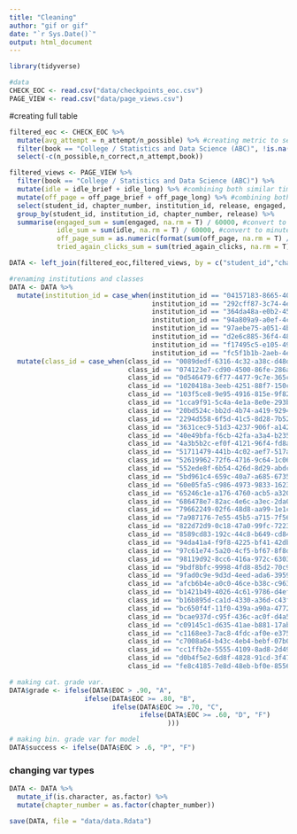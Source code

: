 ```yaml
---
title: "Cleaning"
author: "gif or gif"
date: "`r Sys.Date()`"
output: html_document
---
```


```r
library(tidyverse)
```

```r
#data
CHECK_EOC <- read.csv("data/checkpoints_eoc.csv")
PAGE_VIEW <- read.csv("data/page_views.csv")
```

#creating full table

```r
filtered_eoc <- CHECK_EOC %>%
  mutate(avg_attempt = n_attempt/n_possible) %>% #creating metric to see how many attempts per possible question there are
  filter(book == "College / Statistics and Data Science (ABC)", !is.na(EOC)) %>% #filtering by book with largest amount of data
  select(-c(n_possible,n_correct,n_attempt,book)) 

filtered_views <- PAGE_VIEW %>% 
  filter(book == "College / Statistics and Data Science (ABC)") %>%
  mutate(idle = idle_brief + idle_long) %>% #combining both similar time columns
  mutate(off_page = off_page_brief + off_page_long) %>% #combining both similar time columns
  select(student_id, chapter_number, institution_id, release, engaged, idle, off_page, tried_again_clicks) %>%
  group_by(student_id, institution_id, chapter_number, release) %>%
  summarise(engaged_sum = sum(engaged, na.rm = T) / 60000, #convert to minutes from milliseconds
            idle_sum = sum(idle, na.rm = T) / 60000, #convert to minutes from milliseconds
            off_page_sum = as.numeric(format(sum(off_page, na.rm = T) / 60000, scientific = F)), #convert to minutes from milliseconds, also removed an issue with scientific notation
            tried_again_clicks_sum = sum(tried_again_clicks, na.rm = T))

DATA <- left_join(filtered_eoc,filtered_views, by = c("student_id","chapter_number")) # final table

#renaming institutions and classes
DATA <- DATA %>%
  mutate(institution_id = case_when(institution_id == "04157183-8665-400a-925d-3bbb70ffe45e" ~ "I-01",
                                    institution_id == "292cff87-3c74-4e94-8622-233afb0427dd" ~ "I-02",
                                    institution_id == "364da48a-e0b2-4507-bc31-e7761fe16e95" ~ "I-03",
                                    institution_id == "94a809a9-a0ef-4c47-8d96-3a5ad76f674b" ~ "I-04",
                                    institution_id == "97aebe75-a051-4bff-a2c0-1d53eb5d9498" ~ "I-05",
                                    institution_id == "d2e6c885-36f4-48b9-988b-42eef1f8ed9d" ~ "I-06",
                                    institution_id == "f17495c5-e105-492d-878a-07a03ea3f805" ~ "I-07",
                                    institution_id == "fc5f1b1b-2aeb-4e09-93fc-06fdac0d8030" ~ "I-08")) %>%
  mutate(class_id = case_when(class_id == "0089dedf-6316-4c32-a38c-d48dfafed882" ~ "C-01",
                              class_id == "074123e7-cd90-4500-86fe-286aaa733bf5" ~ "C-02",
                              class_id == "0d546479-6f77-4477-9c7e-365cd36c97eb" ~ "C-03",
                              class_id == "1020418a-3eeb-4251-88f7-150c8fe00a56" ~ "C-04",
                              class_id == "103f5ce8-9e95-4916-815e-9f821d274a59" ~ "C-05",
                              class_id == "1cca9f91-5c4a-4e1a-8e0e-293b070dfd6f" ~ "C-06",
                              class_id == "20bd524c-bb2d-4b74-a419-929475b91d94" ~ "C-07",
                              class_id == "2294d558-6f5d-41c5-8d28-7b5280970f95" ~ "C-08",
                              class_id == "3631cec9-51d3-4237-906f-a142a715be51" ~ "C-09",
                              class_id == "40e49bfa-f6cb-42fa-a3a4-b23592b799ec" ~ "C-10",
                              class_id == "4a3b5b2c-ef0f-4121-96f4-fd8a42764836" ~ "C-11",
                              class_id == "51711479-441b-4c02-aef7-517aca63a53f" ~ "C-12",
                              class_id == "52619962-72f6-4716-9c64-1c06fe10f739" ~ "C-13",
                              class_id == "552ede8f-6b54-426d-8d29-abdc43a668cb" ~ "C-14",
                              class_id == "5bd961c4-659c-40a7-a685-6735189f2b65" ~ "C-15",
                              class_id == "60e05fa5-c986-4973-9833-16238720b727" ~ "C-16",
                              class_id == "65246c1e-a176-4760-acb5-a320a9b7b2fe" ~ "C-17",
                              class_id == "686478e7-82ac-4e6c-a3ec-2da0076ef868" ~ "C-18",
                              class_id == "79662249-02f6-48d8-aa99-1e1c0aeea77d" ~ "C-19",
                              class_id == "7a987176-7e55-45b5-a715-7f56c59d5f49" ~ "C-20",
                              class_id == "822d72d9-0c18-47a0-99fc-7223b4fd22f5" ~ "C-21",
                              class_id == "8589cd83-192c-44c8-b649-cd848e519530" ~ "C-22",
                              class_id == "94da41a4-f9f8-4225-bf41-42db737850b9" ~ "C-23",
                              class_id == "97c61e74-5a20-4cf5-bf67-8f8db750d0e7" ~ "C-24",
                              class_id == "98119d92-8cc6-416a-972c-630351726223" ~ "C-25",
                              class_id == "9bdf8bfc-9998-4fd8-85d2-70c91cf94891" ~ "C-26",
                              class_id == "9fad0c9e-9d3d-4eed-ada6-3959bd6d712c" ~ "C-27",
                              class_id == "afcb6b4e-a0c0-46ce-b38c-c96329c91471" ~ "C-28",
                              class_id == "b1421b49-4026-4c61-9786-d4ef110c8db3" ~ "C-29",
                              class_id == "b16b895d-ca1d-4330-a36d-c43fb33436e5" ~ "C-30",
                              class_id == "bc650f4f-11f0-439a-a90a-47726724c811" ~ "C-31",
                              class_id == "bcae937d-c95f-436c-ac0f-d4a5e995de19" ~ "C-32",
                              class_id == "c09145c1-d635-41ae-b881-17ab46895fe4" ~ "C-33",
                              class_id == "c1168ee3-7ac8-4fdc-af0e-e375ad0629fe" ~ "C-34",
                              class_id == "c7008a64-b43c-4eb4-bebf-07b08b9894ad" ~ "C-35",
                              class_id == "cc1ffb2e-5555-4109-8ad8-2d49cb54ad10" ~ "C-36",
                              class_id == "d0b4f5e2-6d8f-4828-91cd-3f4714b821b0" ~ "C-37",
                              class_id == "fe8c4185-7e8d-48eb-bf0e-85562e060d5d" ~ "C-38"))

# making cat. grade var.
DATA$grade <- ifelse(DATA$EOC > .90, "A",
                   ifelse(DATA$EOC >= .80, "B",
                          ifelse(DATA$EOC >= .70, "C",
                                 ifelse(DATA$EOC >= .60, "D", "F")
                                        )))

# making bin. grade var for model
DATA$success <- ifelse(DATA$EOC > .6, "P", "F")
```

### changing var types

```r
DATA <- DATA %>% 
  mutate_if(is.character, as.factor) %>%
  mutate(chapter_number = as.factor(chapter_number))
```


```r
save(DATA, file = "data/data.Rdata")
```
